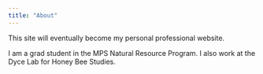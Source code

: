 ```yaml
---
title: "About"
---
```


This site will eventually become my personal professional website.

I am a grad student in the MPS Natural Resource Program. I also work at the Dyce Lab for Honey Bee Studies.
